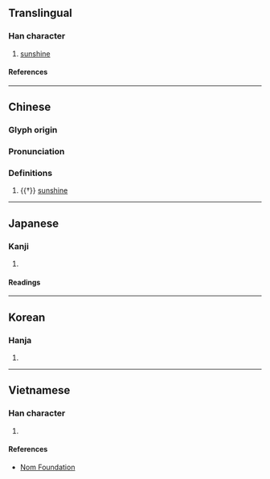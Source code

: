 {{character info/new}}
==Translingual==

===Han character===
{{Han char|rn=72|rad=日|as=05|sn=9|four=68037|canj=AOII|ids=⿰日令}}

# [[sunshine]]

====References====
{{Han ref|kx=0493.050|dkj=13843|dj=0856.060|hdz=21502.070|uh=6624}}

----
==Chinese==
{{zh-forms}}

===Glyph origin===
{{Han etym}}

===Pronunciation===
{{zh-pron
|m=líng
|c=ling4
|mc=y
|oc=y
|cat=n
}}

===Definitions===
{{zh-hanzi}}

# {{†}} [[sunshine]]

----

==Japanese==

===Kanji===
{{ja-kanji|grade=|rs=日05}}

# {{defn|lang=ja|sort=日05}}

====Readings====
{{ja-readings
|on=れい, りょう
}}

----

==Korean==

===Hanja===
{{ko-hanja|hangeul=[[령]]>[[영]]|eumhun=|rv=ryeong>yeong|mr=ryŏng>yŏng|y=lyeng>yeng}}

# {{defn|lang=ko|sort=日05}}

----

==Vietnamese==

===Han character===
{{vi-readings|rs=日05|reading=[[lình]], [[rảnh]]}}

# {{defn|lang=vi|sort=日05}}

====References====
* [http://nomfoundation.org/common/nom_details.php?codepoint=6624 Nom Foundation]